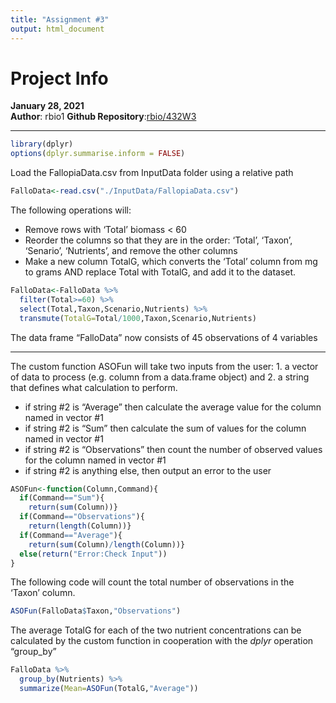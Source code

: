 ```yaml
---
title: "Assignment #3"
output: html_document
---
```

# Project Info  
**January 28, 2021**  
**Author**: rbio1 
**Github Repository**:[rbio/432W3](https://github.com/rbio1/432W3)  

***

```r
library(dplyr)
options(dplyr.summarise.inform = FALSE)
```  
Load the FallopiaData.csv from InputData folder using a relative path  
```r
FalloData<-read.csv("./InputData/FallopiaData.csv")
```
The following operations will:  

* Remove rows with ‘Total’ biomass < 60
* Reorder the columns so that they are in the order: ‘Total’, ‘Taxon’, ‘Senario’, ‘Nutrients’, and remove the other columns
* Make a new column TotalG, which converts the ‘Total’ column from mg to grams AND replace Total with TotalG, and add it to the dataset.  
```r
FalloData<-FalloData %>%
  filter(Total>=60) %>%
  select(Total,Taxon,Scenario,Nutrients) %>%
  transmute(TotalG=Total/1000,Taxon,Scenario,Nutrients)
```
The data frame "FalloData" now consists of 45 observations of 4 variables  

***
The custom function ASOFun will take two inputs from the user: 1. a vector of data to process (e.g. column from a data.frame object) and 2. a string that defines what calculation to perform.  

* if string #2 is "Average" then calculate the average value for the column named in vector #1  
* if string #2 is "Sum" then calculate the sum of values for the column named in vector #1
* if string #2 is "Observations" then count the number of observed values for the column named in vector #1
* if string #2 is anything else, then output an error to the user
```r
ASOFun<-function(Column,Command){
  if(Command=="Sum"){
    return(sum(Column))}
  if(Command=="Observations"){
    return(length(Column))}
  if(Command=="Average"){
    return(sum(Column)/length(Column))}
  else(return("Error:Check Input"))
}
```
The following code will count the total number of observations in the 'Taxon' column.
```r
ASOFun(FalloData$Taxon,"Observations")
```
The average TotalG for each of the two nutrient concentrations can be calculated by the custom function in cooperation with the *dplyr* operation "group_by"
```r
FalloData %>%
  group_by(Nutrients) %>%
  summarize(Mean=ASOFun(TotalG,"Average"))
```